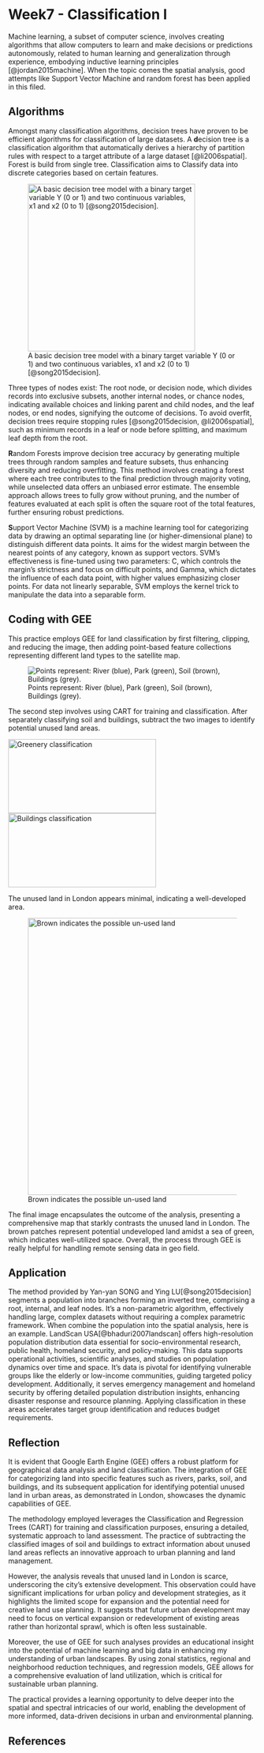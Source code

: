 # Week7 - Classification I {.unnumbered}

Machine learning, a subset of computer science, involves creating algorithms that allow computers to learn and make decisions or predictions autonomously, related to human learning and generalization through experience, embodying inductive learning principles [@jordan2015machine]. When the topic comes the spatial analysis, good attempts like Support Vector Machine and random forest has been applied in this filed.

## Algorithms

Amongst many classification algorithms, decision trees have proven to be efficient algorithms for classification of large datasets. A **d**ecision tree is a classification algorithm that automatically derives a hierarchy of partition rules with respect to a target attribute of a large dataset [@li2006spatial]. Forest is build from single tree. Classification aims to Classify data into discrete categories based on certain features.

![A basic decision tree model with a binary target variable Y (0 or 1) and two continuous variables, x1 and x2 (0 to 1) [@song2015decision].](asset/image/week07/tree.jpg){fig-align="center" width="339"}

Three types of nodes exist: The root node, or decision node, which divides records into exclusive subsets, another internal nodes, or chance nodes, indicating available choices and linking parent and child nodes, and the leaf nodes, or end nodes, signifying the outcome of decisions. To avoid overfit, decision trees require stopping rules [@song2015decision, @li2006spatial], such as minimum records in a leaf or node before splitting, and maximum leaf depth from the root.

**R**andom Forests improve decision tree accuracy by generating multiple trees through random samples and feature subsets, thus enhancing diversity and reducing overfitting. This method involves creating a forest where each tree contributes to the final prediction through majority voting, while unselected data offers an unbiased error estimate. The ensemble approach allows trees to fully grow without pruning, and the number of features evaluated at each split is often the square root of the total features, further ensuring robust predictions.

**S**upport Vector Machine (SVM) is a machine learning tool for categorizing data by drawing an optimal separating line (or higher-dimensional plane) to distinguish different data points. It aims for the widest margin between the nearest points of any category, known as support vectors. SVM's effectiveness is fine-tuned using two parameters: C, which controls the margin's strictness and focus on difficult points, and Gamma, which dictates the influence of each data point, with higher values emphasizing closer points. For data not linearly separable, SVM employs the kernel trick to manipulate the data into a separable form.

## Coding with GEE
This practice employs GEE for land classification by first filtering, clipping, and reducing the image, then adding point-based feature collections representing different land types to the satellite map.

![Points represent: River (blue), Park (green), Soil (brown), Buildings (grey).](asset/screenshot/week007/points.png){fig-align="center"}

The second step involves using CART for training and classification. After separately classifying soil and buildings, subtract the two images to identify potential unused land areas.

![Greenery classification](asset/screenshot/week007/much_better.png){width="300" height="150"} ![Buildings classification](asset/screenshot/week007/Builds_Parks.png){fig-align="right" width="300" height="150"}

The unused land in London appears minimal, indicating a well-developed area.

![Brown indicates the possible un-used land](asset/screenshot/week007/result.png){width="561"}

The final image encapsulates the outcome of the analysis, presenting a comprehensive map that starkly contrasts the unused land in London. The brown patches represent potential undeveloped land amidst a sea of green, which indicates well-utilized space. Overall, the process through GEE is really helpful for handling remote sensing data in geo field. 

## Application

The method provided by Yan-yan SONG and Ying LU[@song2015decision] segments a population into branches forming an inverted tree, comprising a root, internal, and leaf nodes. It's a non-parametric algorithm, effectively handling large, complex datasets without requiring a complex parametric framework. When combine the population into the spatial analysis, here is an example. LandScan USA[@bhaduri2007landscan] offers high-resolution population distribution data essential for socio-environmental research, public health, homeland security, and policy-making. This data supports operational activities, scientific analyses, and studies on population dynamics over time and space. It's data is pivotal for identifying vulnerable groups like the elderly or low-income communities, guiding targeted policy development. Additionally, it serves emergency management and homeland security by offering detailed population distribution insights, enhancing disaster response and resource planning. Applying classification in these areas accelerates target group identification and reduces budget requirements.

## Reflection

It is evident that Google Earth Engine (GEE) offers a robust platform for geographical data analysis and land classification. The integration of GEE for categorizing land into specific features such as rivers, parks, soil, and buildings, and its subsequent application for identifying potential unused land in urban areas, as demonstrated in London, showcases the dynamic capabilities of GEE.

The methodology employed leverages the Classification and Regression Trees (CART) for training and classification purposes, ensuring a detailed, systematic approach to land assessment. The practice of subtracting the classified images of soil and buildings to extract information about unused land areas reflects an innovative approach to urban planning and land management.

However, the analysis reveals that unused land in London is scarce, underscoring the city's extensive development. This observation could have significant implications for urban policy and development strategies, as it highlights the limited scope for expansion and the potential need for creative land use planning. It suggests that future urban development may need to focus on vertical expansion or redevelopment of existing areas rather than horizontal sprawl, which is often less sustainable.

Moreover, the use of GEE for such analyses provides an educational insight into the potential of machine learning and big data in enhancing my understanding of urban landscapes. By using zonal statistics, regional and neighborhood reduction techniques, and regression models, GEE allows for a comprehensive evaluation of land utilization, which is critical for sustainable urban planning.

The practical provides a learning opportunity to delve deeper into the spatial and spectral intricacies of our world, enabling the development of more informed, data-driven decisions in urban and environmental planning.

## **References**
